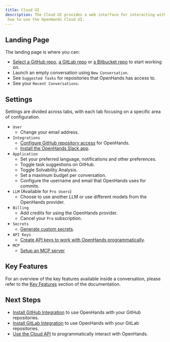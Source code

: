 ```yaml
---
title: Cloud UI
description: The Cloud UI provides a web interface for interacting with OpenHands. This page provides references on
 how to use the OpenHands Cloud UI.
---
```


## Landing Page

The landing page is where you can:

- [Select a GitHub repo](/usage/cloud/github-installation#working-with-github-repos-in-openhands-cloud),
  [a GitLab repo](/usage/cloud/gitlab-installation#working-with-gitlab-repos-in-openhands-cloud) or
  [a Bitbucket repo](/usage/cloud/bitbucket-installation#working-with-bitbucket-repos-in-openhands-cloud) to start working on.
- Launch an empty conversation using `New Conversation`.
- See `Suggested Tasks` for repositories that OpenHands has access to.
- See your `Recent Conversations`.

## Settings

Settings are divided across tabs, with each tab focusing on a specific area of configuration.

- `User`
  - Change your email address.
- `Integrations`
  - [Configure GitHub repository access](/usage/cloud/github-installation#modifying-repository-access) for OpenHands.
  - [Install the OpenHands Slack app](/usage/cloud/slack-installation).
- `Application`
  - Set your preferred language, notifications and other preferences.
  - Toggle task suggestions on GitHub.
  - Toggle Solvability Analysis.
  - Set a maximum budget per conversation.
  - Configure the username and email that OpenHands uses for commits.
- `LLM` (Available for `Pro Users`)
  - Choose to use another LLM or use different models from the OpenHands provider.
- `Billing`
  - Add credits for using the OpenHands provider.
  - Cancel your `Pro` subscription.
- `Secrets`
  - [Generate custom secrets](/usage/common-settings#secrets-management).
- `API Keys`
  - [Create API keys to work with OpenHands programmatically](/usage/cloud/cloud-api).
- `MCP`
  - [Setup an MCP server](/usage/mcp)

## Key Features

For an overview of the key features available inside a conversation, please refer to the [Key Features](/usage/key-features)
section of the documentation.

## Next Steps

- [Install GitHub Integration](/usage/cloud/github-installation) to use OpenHands with your GitHub repositories.
- [Install GitLab Integration](/usage/cloud/gitlab-installation) to use OpenHands with your GitLab repositories.
- [Use the Cloud API](/usage/cloud/cloud-api) to programmatically interact with OpenHands.

